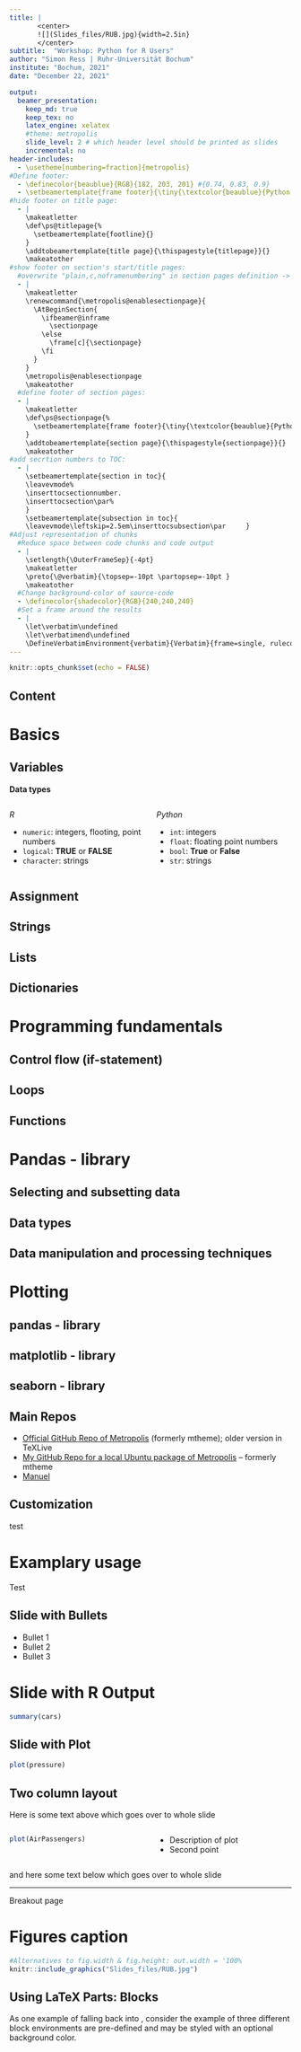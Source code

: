 ```yaml
---
title: |
       <center>
       ![](Slides_files/RUB.jpg){width=2.5in}
       </center>
subtitle:  "Workshop: Python for R Users"
author: "Simon Ress | Ruhr-Universität Bochum"
institute: "Bochum, 2021"
date: "December 22, 2021"

output:
  beamer_presentation:
    keep_md: true
    keep_tex: no
    latex_engine: xelatex
    #theme: metropolis
    slide_level: 2 # which header level should be printed as slides
    incremental: no
header-includes:
  - \usetheme[numbering=fraction]{metropolis}
#Define footer:
  - \definecolor{beaublue}{RGB}{182, 203, 201} #{0.74, 0.83, 0.9}
  - \setbeamertemplate{frame footer}{\tiny{\textcolor{beaublue}{Python for R Users, 2021 | SIMON RESS}}}
#hide footer on title page:
  - |
    \makeatletter
    \def\ps@titlepage{%
      \setbeamertemplate{footline}{}
    }
    \addtobeamertemplate{title page}{\thispagestyle{titlepage}}{}
    \makeatother
#show footer on section's start/title pages:
  #overwrite "plain,c,noframenumbering" in section pages definition -> enables footer:
  - |
    \makeatletter
    \renewcommand{\metropolis@enablesectionpage}{
      \AtBeginSection{
        \ifbeamer@inframe
          \sectionpage
        \else
          \frame[c]{\sectionpage}
        \fi
      }
    }
    \metropolis@enablesectionpage
    \makeatother
  #define footer of section pages:
  - |
    \makeatletter
    \def\ps@sectionpage{%
      \setbeamertemplate{frame footer}{\tiny{\textcolor{beaublue}{Python for R Users, 2021 | SIMON RESS}}}
    }
    \addtobeamertemplate{section page}{\thispagestyle{sectionpage}}{}
    \makeatother
#add secrtion numbers to TOC:
  - |
    \setbeamertemplate{section in toc}{
    \leavevmode%
    \inserttocsectionnumber. 
    \inserttocsection\par%
    }
    \setbeamertemplate{subsection in toc}{
    \leavevmode\leftskip=2.5em\inserttocsubsection\par     }
#Adjust representation of chunks
  #Reduce space between code chunks and code output
  - |
    \setlength{\OuterFrameSep}{-4pt}
    \makeatletter
    \preto{\@verbatim}{\topsep=-10pt \partopsep=-10pt }
    \makeatother
  #Change background-color of source-code
  - \definecolor{shadecolor}{RGB}{240,240,240}
  #Set a frame around the results
  - | 
    \let\verbatim\undefined
    \let\verbatimend\undefined
    \DefineVerbatimEnvironment{verbatim}{Verbatim}{frame=single, rulecolor=\color{shadecolor}, framerule=0.3mm,framesep=1mm}
---
```


```r
knitr::opts_chunk$set(echo = FALSE)
```


## Content
\tableofcontents[]

# Basics
## Variables 

**Data types**

:::::::::::::: {.columns}
::: {.column width="50%"}

*R*

- `numeric`: integers, flooting, point numbers
- `logical`: **TRUE** or **FALSE**
- `character`: strings

:::
::: {.column width="50%"}

*Python*

- `int`: integers
- `float`: floating point numbers
- `bool`: **True** or **False**
- `str`: strings

:::
::::::::::::::

## Assignment 
## Strings 
## Lists 
## Dictionaries

# Programming fundamentals
## Control flow (if-statement)
## Loops
## Functions

# Pandas - library
## Selecting and subsetting data
## Data types
## Data manipulation and processing techniques

# Plotting
## pandas - library
## matplotlib - library
## seaborn - library

## Main Repos

- [Official GitHub Repo of Metropolis](https://github.com/matze/mtheme)
  (formerly mtheme); older version in TeXLive 
- [My GitHub Repo for a local Ubuntu package of Metropolis](https://github.com/eddelbuettel/pkg-latex-metropolis) -- formerly mtheme
- [Manuel](https://mirror.physik.tu-berlin.de/pub/CTAN/macros/latex/contrib/beamer-contrib/themes/metropolis/doc/metropolistheme.pdf) 

## Customization

test

# Examplary usage

Test

## Slide with Bullets

- Bullet 1
- Bullet 2
- Bullet 3

# Slide with R Output

```r
summary(cars)
```

## Slide with Plot

```r
plot(pressure)
```



## Two column layout

Here is some text above which goes over to whole slide

<!-- -------------------------- -->
<!-- Start of two column layout -->

:::::::::::::: {.columns}
::: {.column width="50%"}

```r
plot(AirPassengers)
```

:::
::: {.column width="50%"}

- Description of plot
- Second point

:::
::::::::::::::

<!-- End of two column layout -->
<!-- ------------------------ -->


and here some text below which goes over to whole slide


<!-- Create new page without title -->
_ _ _  

\LARGE Breakout page

# Figures caption

```r
#Alternatives to fig.width & fig.height: out.width = '100%
knitr::include_graphics("Slides_files/RUB.jpg")
```

## Using LaTeX Parts: Blocks

As one example of falling back into \LaTeX, consider the example of
three different block environments are pre-defined and may be styled
with an optional background color.

<!-- this sets the background -->
\metroset{block=fill} 

\begin{block}{Default}
  Block content.
\end{block}

\begin{alertblock}{Alert}
  Block content.
\end{alertblock}

\begin{exampleblock}{Example}
  Block content.
\end{exampleblock}